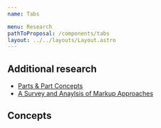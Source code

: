 ```yaml
---
name: Tabs

menu: Research
pathToProposal: /components/tabs
layout: ../../layouts/Layout.astro
---
```



<ComponentCoverage component="Tabs" />

## Additional research

- [Parts & Part Concepts](/components/tabs.research.parts)
- [A Survey and Anaylsis of Markup Approaches](/components/tabs.research.markup)

## Concepts

<Concepts client:load component="Tabs" />

